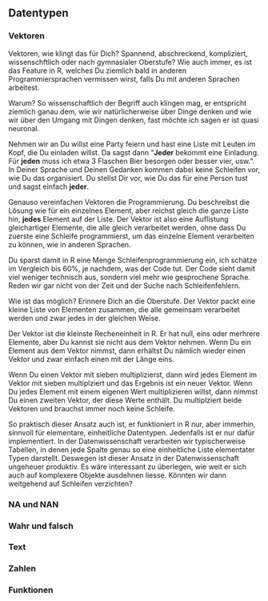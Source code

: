 ## Datentypen

### Vektoren

Vektoren, wie klingt das für Dich? Spannend, abschreckend, kompliziert,
wissenschftlich oder nach gymnasialer Oberstufe? Wie auch immer, es ist das
Feature in R, welches Du ziemlich bald in anderen Programmiersprachen vermissen
wirst, falls Du mit anderen Sprachen arbeitest.

Warum? So wissenschaftlich der Begriff auch klingen mag, er entspricht ziemlich
ganau dem, wie wir natürlicherweise über Dinge denken und wie wir über den
Umgang mit Dingen denken, fast möchte ich sagen er ist quasi neuronal.

Nehmen wir an Du willst eine Party feiern und hast eine Liste mit Leuten im
Kopf, die Du einladen willst. Da sagst dann "**Jeder** bekommt eine Einladung. Für
**jeden** muss ich etwa 3 Flaschen Bier besorgen oder besser vier, usw.". In Deiner
Sprache und Deinen Gedanken kommen dabei keine Schleifen vor, wie Du das
organisiert. Du stellst Dir vor, wie Du das für eine Person tust und sagst
einfach **jeder**.

Genauso vereinfachen Vektoren die Programmierung. Du beschreibst die Lösung wie
für ein einzelnes Element, aber reichst gleich die ganze Liste hin, **jedes**
Element auf der Liste. Der Vektor ist also eine Auflistung gleichartiger
Elemente, die alle gleich verarbeitet werden, ohne dass Du zuerste eine Schleife
programmierst, um das einzelne Element verarbeiten zu können, wie in anderen
Sprachen.

Du sparst damit in R eine Menge Schleifenprogrammierung ein, ich schätze im
Vergleich bis 60%, je nachdem, was der Code tut. Der Code sieht damit viel
weniger technisch aus, sondern viel mehr wie gesprochene Sprache. Reden wir gar
nicht von der Zeit und der Suche nach Schleifenfehlern.

Wie ist das möglich? Erinnere Dich an die Oberstufe. Der Vektor packt eine
kleine Liste von Elementen zusammen, die alle gemeinsam verarbeitet werden
und zwar jedes in der gleichen Weise.

Der Vektor ist die kleinste Recheneinheit in R. Er hat null, eins oder merhrere
Elemente, aber Du kannst sie nicht aus dem Vektor nehmen. Wenn Du ein Element
aus dem Vektor nimmst, dann erhältst Du nämlich wieder einen Vektor und zwar
einfach einen mit der Länge eins.

Wenn Du einen Vektor mit sieben multiplizierst, dann wird jedes Element im
Vektor mit sieben multiplziert und das Ergebnis ist ein neuer Vektor. Wenn Du
jedes Element mit einem eigenen Wert multiplizieren willst, dann nimmst Du
einen zweiten Vektor, der diese Werte enthält. Du multiplziert beide Vektoren
und brauchst immer noch keine Schleife.

So praktisch dieser Ansatz auch ist, er funktioniert in R nur, aber immerhin,
sinnvoll für elementare, einheitliche Datentypen. Jedenfalls ist er nur dafür
implementiert. In der Datenwissenschaft verarbeiten wir typischerweise
Tabellen, in denen jede Spalte genau so eine einheitliche Liste elementater
Typen darstellt. Deswegen ist dieser Ansatz in der Datenwissenschaft ungeheuer
produktiv. Es wäre interessant zu überlegen, wie weit er sich auch auf
komplexere Objekte ausdehnen liesse. Könnten wir dann weitgehend auf Schleifen
verzichten?

### NA und NAN

### Wahr und falsch

### Text

### Zahlen

### Funktionen
